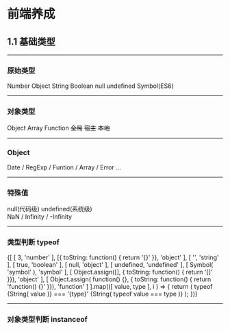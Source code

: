 


# 前端养成
## 1.1 基础类型

---

### 原始类型

<Flex flexWrap='wrap'>
  <Box p={2} width={1/3}>
    Number
  </Box>
  <Box p={2} width={1/3}>
    Object
  </Box>
  <Box p={2} width={1/3}>
    String
  </Box>
  <Box p={2} width={1/3}>
    Boolean
  </Box>
  <Box p={2} width={1/3}>
    null
  </Box>
  <Box p={2} width={1/3}>
    undefined
  </Box>
  <Box p={2} width={1/3}>
    Symbol<span style={{ opacity: 0.5 }}>(ES6)</span>
  </Box>
</Flex>

---

### 对象类型

<Appear>
  <Flex>
    <Box p={2} width={1/3}>
      Object
    </Box>
    <Box p={2} width={1/3}>
      Array
    </Box>
    <Box p={2} width={1/3}>
      Function
    </Box>
  </Flex>
  <Flex>
    <Box p={2} width={1/3}>
      <del>全局</del>
    </Box>
    <Box p={2} width={1/3}>
      <del>宿主</del>
    </Box>
    <Box p={2} width={1/3}>
      <del>本地</del>
    </Box>
  </Flex>
</Appear>

---

### Object

Date / RegExp / Funtion / Array / Error ...

---

### 特殊值

<Appear>
  <div>
    <Appear><span>null</span><span>(代码级)</span></Appear>
    <Appear><span>undefined</span><span>(系统级)</span></Appear>
  </div>
  <div></div>
  <div>NaN / Infinity / -Infinity</div>
</Appear>

---

### 类型判断 typeof

<div>
  {[
    [ 3, 'number' ], [{ toString: function() { return '{}' }}, 'object' ],
    [ '', 'string' ], [ true, 'boolean' ], [ null, 'object' ],
    [ undefined, 'undefined' ], [ Symbol( 'symbol' ), 'symbol' ],
    [ Object.assign([], { toString: function() { return '[]' }}), 'object' ],
    [ Object.assign( function() {}, { toString: function() { return 'function() {}' }}), 'function' ]
  ].map(([ value, type ], i ) => {
    return (
      <Flex key={i} p={1} alignItems="center" width="60vw">
        typeof {String( value )} === '{type}'
        <Box mx='auto' />
        {String( typeof value === type )}
      </Flex>
    );
  })}
</div>

---

### 对象类型判断 instanceof